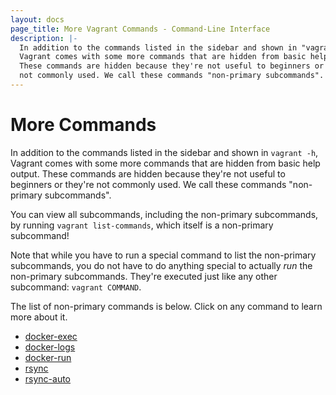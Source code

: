 ```yaml
---
layout: docs
page_title: More Vagrant Commands - Command-Line Interface
description: |-
  In addition to the commands listed in the sidebar and shown in "vagrant -h",
  Vagrant comes with some more commands that are hidden from basic help output.
  These commands are hidden because they're not useful to beginners or they're
  not commonly used. We call these commands "non-primary subcommands".
---
```


# More Commands

In addition to the commands listed in the sidebar and shown in `vagrant -h`,
Vagrant comes with some more commands that are hidden from basic help output.
These commands are hidden because they're not useful to beginners or they're
not commonly used. We call these commands "non-primary subcommands".

You can view all subcommands, including the non-primary subcommands,
by running `vagrant list-commands`, which itself is a non-primary subcommand!

Note that while you have to run a special command to list the non-primary
subcommands, you do not have to do anything special to actually _run_ the
non-primary subcommands. They're executed just like any other subcommand:
`vagrant COMMAND`.

The list of non-primary commands is below. Click on any command to learn
more about it.

- [docker-exec](/docs/docker/commands)
- [docker-logs](/docs/docker/commands)
- [docker-run](/docs/docker/commands)
- [rsync](/docs/cli/rsync)
- [rsync-auto](/docs/cli/rsync-auto)
